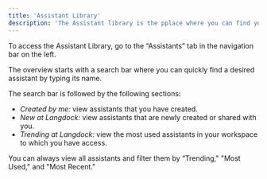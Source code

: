 ```yaml
---
title: 'Assistant Library'
description: 'The Assistant library is the pplace where you can find your assistants and the assistants others created and shared.'
---
```


To access the Assistant Library, go to the “Assistants” tab in the navigation bar on the left.

The overview starts with a search bar where you can quickly find a desired assistant by typing its name.

The search bar is followed by the following sections:
- _Created by me:_ view assistants that you have created.
- _New at Langdock:_ view assistants that are newly created or shared with you.
- _Trending at Langdock:_ view the most used assistants in your workspace to which you have access.

You can always view all assistants and filter them by “Trending," "Most Used," and "Most Recent."
